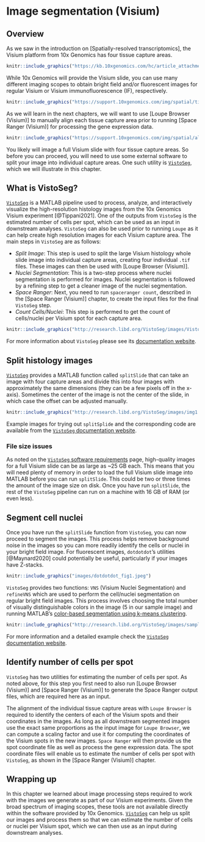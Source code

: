 # Image segmentation (Visium)


## Overview

As we saw in the introduction on [Spatially-resolved transcriptomics], the Visium platform from 10x Genomics has four tissue capture areas. 

```r
knitr::include_graphics("https://kb.10xgenomics.com/hc/article_attachments/360042142472/Picture1.png")
```

While 10x Genomics will provide the Visium slide, you can use many different imaging scopes to obtain bright field and/or fluorescent images for regular Visium or Visium immunofluorescence (IF), respectively.

```r
knitr::include_graphics("https://support.10xgenomics.com/img/spatial/tissue_lowres_image_brightfield.png")
```

As we will learn in the next chapters, we will want to use [Loupe Browser (Visium)] to manually align each tissue capture area prior to running [Space Ranger (Visium)] for processing the gene expression data.

```r
knitr::include_graphics("https://support.10xgenomics.com/img/spatial/aligned_fiducials.jpg")
```

You likely will image a full Visium slide with four tissue capture areas. So before you can proceed, you will need to use some external software to split your image into individual capture areas. One such utility is [`VistoSeg`](http://research.libd.org/VistoSeg/), which we will illustrate in this chapter.


## What is VistoSeg?

[`VistoSeg`](http://research.libd.org/VistoSeg/) is a MATLAB pipeline used to process, analyze, and interactively visualize the high-resolution histology images from the 10x Genomics Visium experiment [@Tippani2021]. One of the outputs from `VistoSeg` is the estimated number of cells per spot, which can be used as an input in downstream analyses. `VistoSeg` can also be used prior to running `Loupe` as it can help create high resolution images for each Visium capture area. The main steps in `VistoSeg` are as follows:

- *Split Image*: This step is used to split the large Visium histology whole slide image into individual capture areas, creating four individual `.tif` files. These images can then be used with [Loupe Browser (Visium)].
- *Nuclei Segmentation*: This is a two-step process where nuclei segmentation is performed for images. Nuclei segmentation is followed by a refining step to get a cleaner image of the nuclei segmentation.
- *Space Ranger*: Next, you need to run `spaceranger count`, described in the [Space Ranger (Visium)] chapter, to create the input files for the final `VistoSeg` step.
- *Count Cells/Nuclei*: This step is performed to get the count of cells/nuclei per Visium spot for each capture area.

```r
knitr::include_graphics("http://research.libd.org/VistoSeg/images/VistoSeg.png")
```

For more information about `VistoSeg` please see its [documentation website](http://research.libd.org/VistoSeg/).


## Split histology images

[`VistoSeg`](http://research.libd.org/VistoSeg/) provides a MATLAB function called `splitSlide` that can take an image with four capture areas and divide this into four images with approximately the same dimensions (they can be a few pixels off in the x-axis). Sometimes the center of the image is not the center of the slide, in which case the offset can be adjusted manually.

```r
knitr::include_graphics("http://research.libd.org/VistoSeg/images/img1.png")
```

Example images for trying out `splitSplide` and the corresponding code are available from the [`VistoSeg` documentation website](http://research.libd.org/VistoSeg/step-1-split-visium-histology-whole-slide-image-into-individual-capture-area-images.html).


### File size issues

As noted on the [`VistoSeg` software requirements](http://research.libd.org/VistoSeg/index.html#software-requirements) page, high-quality images for a full Visium slide can be as large as ~25 GB each. This means that you will need plenty of memory in order to load the full Visium slide image into MATLAB before you can run `splitSlide`. This could be two or three times the amount of the image size on disk. Once you have run `splitSlide`, the rest of the `VistoSeg` pipeline can run on a machine with 16 GB of RAM (or even less).


## Segment cell nuclei

Once you have run the `splitSlide` function from `VistoSeg`, you can now proceed to segment the images. This process helps remove background noise in the images so you can more readily identify the cells or nuclei in your bright field image. For fluorescent images, `dotdotdot`'s utilities [@Maynard2020] could potentially be useful, particularly if your images have Z-stacks. 

```r
knitr::include_graphics("images/dotdotdot_fig1.jpeg")
```

`VistoSeg` provides two functions: `VNS` (Visium Nuclei Segmentation) and `refineVNS` which are used to perform the cell/nuclei segmentation on regular bright field images. This process involves choosing the total number of visually distinguishable colors in the image (5 in our sample image) and running MATLAB's [color-based segmentation using k-means clustering](https://www.mathworks.com/help/images/color-based-segmentation-using-k-means-clustering.html).

```r
knitr::include_graphics("http://research.libd.org/VistoSeg/images/sampleimage_index3.png")
```

For more information and a detailed example check the [`VistoSeg` documentation website](http://research.libd.org/VistoSeg/step-1-split-visium-histology-whole-slide-image-into-individual-capture-area-images.html).


## Identify number of cells per spot

`VistoSeg` has two utilities for estimating the number of cells per spot. As noted above, for this step you first need to also run [Loupe Browser (Visium)] and [Space Ranger (Visium)] to generate the Space Ranger output files, which are required here as an input.

The alignment of the individual tissue capture areas with `Loupe Browser` is required to identify the centers of each of the Visium spots and their coordinates in the images. As long as all downstream segmented images use the exact same proportions as the input image for `Loupe Browser`, we can compute a scaling factor and use it for computing the coordinates of the Visium spots in the new images. `Space Ranger` will then provide us the spot coordinate file as well as process the gene expression data. The spot coordinate files will enable us to estimate the number of cells per spot with `VistoSeg`, as shown in the [Space Ranger (Visium)] chapter.


## Wrapping up

In this chapter we learned about image processing steps required to work with the images we generate as part of our Visium experiments. Given the broad spectrum of imaging scopes, these tools are not available directly within the software provided by 10x Genomics. [`VistoSeg`](http://research.libd.org/VistoSeg/) can help us split our images and process them so that we can estimate the number of cells or nuclei per Visium spot, which we can then use as an input during downstream analyses.

